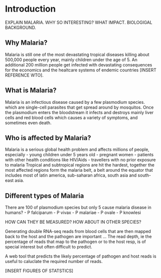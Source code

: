 # Introduction <a id="chapter-1"></a>

EXPLAIN MALARIA. WHY SO INTERESTING? WHAT IMPACT.
BIOLOGIGAL BACKGROUND.
 
## Why Malaria?
Malaria is still one of the most devastating tropical diseases killing about 500,000 people every year, mainly children under the age of 5. An additional 200 million people get infected with devastating consequences for the economics and the healtcare systems of endemic countries [INSERT REFERENCE WTO].

## What is Malaria?
Malaria is an infectious disease caused by a few plasmodium species.
which are single-cell parasites that  get spread around by mosquitos.
Once the plasmodium enters the bloodstream it infects and destroys mainly liver cells and red blood cells
which causes a variety of symptoms, and sometimes even death.

## Who is affected by Malaria?
Malaria is a serious global health problem and affects millions of people, especially
- young children under 5 years old
- pregnant women
- patients with other health conditions like HIV/Aids
- travellers with no prior exposure to malaria
Tropical and subtropical regions are hit the hardest, together the most affected regions form the malaria belt, a belt around the equator that includes most of latin america, sub-saharan africa, south asia and south-east asia.

## Different types of Malaria
There are 100 of plasmodium species but only 5 cause malaria disease in humans?
- P falciparum
- P vivax
- P malariae
- P ovale
- P knowlesi

HOW CAN THEY BE MEASURED?
HOW ABOUT IN OTHER SPECIES?



Generating double RNA-seq reads from blood cells that are then mapped back to the host and the pathogen are important ...
The read depth, ie the percentage of reads that map to the pathogen or to the host resp, is of special interest but often difficult to predict.

A web tool that predicts the likely percentage of pathogen and host reads is useful to caluclate the required number of reads.


[INSERT FIGURES OF STATSTICS]